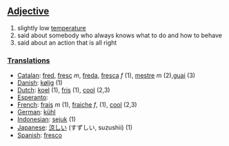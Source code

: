==[[Adjective]]==
#slightly low [[temperature]]
#said about somebody who always knows what to do and how to behave
#said about an action that is all right

===[[Translation]]s===
*[[Catalan]]: [[fred]], [[fresc]] ''m'', [[freda]], [[fresca]] ''f'' (1), [[mestre]] ''m'' (2),[[guai]] (3)
*[[Danish]]: [[kølig]] (1)
*[[Dutch]]: [[koel]] (1), [[fris]] (1), [[cool]] (2,3)
*[[Esperanto]]: [[]]
*[[French]]: [[frais]] ''m'' (1), [[fraiche]] ''f'', (1), [[cool]] (2,3)
*[[German]]: [[kühl]]
*[[Indonesian]]: [[sejuk]] (1)
*[[Japanese]]: [[涼しい]] (すずしい, suzushii) (1)
*[[Spanish]]: [[fresco]]